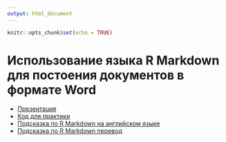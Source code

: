 ```yaml
---
output: html_document
---
```


```r
knitr::opts_chunk$set(echo = TRUE)
```


# Использование языка R Markdown для постоения документов в формате Word

- [Презентация]()
- [Код для практики]()
- [Подсказка по R Markdown на английском языке](https://www.rstudio.com/wp-content/uploads/2015/02/rmarkdown-cheatsheet.pdf)
- [Подсказка по R Markdown перевод](rmarkdown-cheatsheet_rus.pdf)